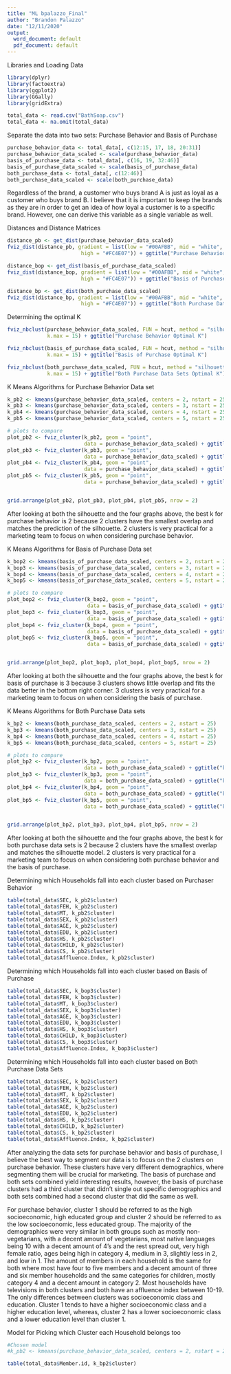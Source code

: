 ---
title: "ML bpalazzo_Final"
author: "Brandon Palazzo"
date: "12/11/2020"
output:
  word_document: default
  pdf_document: default
---

Libraries and Loading Data
```{r}
library(dplyr)
library(factoextra)
library(ggplot2)
library(GGally)
library(gridExtra)

total_data <- read.csv("BathSoap.csv")
total_data <- na.omit(total_data)

```


Separate the data into two sets: Purchase Behavior and Basis of Purchase
```{r}
purchase_behavior_data <- total_data[, c(12:15, 17, 18, 20:31)]
purchase_behavior_data_scaled <- scale(purchase_behavior_data)
basis_of_purchase_data <- total_data[, c(16, 19, 32:46)]
basis_of_purchase_data_scaled <- scale(basis_of_purchase_data)
both_purchase_data <- total_data[, c(12:46)]
both_purchase_data_scaled <- scale(both_purchase_data)
```
Regardless of the brand, a customer who buys brand A is just as loyal as a customer who buys brand B. I believe that it is important to keep the brands as they are in order to get an idea of how loyal a customer is to a specific brand. However, one can derive this variable as a single variable as well.



Distances and Distance Matrices
```{r}
distance_pb <- get_dist(purchase_behavior_data_scaled)
fviz_dist(distance_pb, gradient = list(low = "#00AFBB", mid = "white", 
                        high = "#FC4E07")) + ggtitle("Purchase Behavior")

distance_bop <- get_dist(basis_of_purchase_data_scaled)
fviz_dist(distance_bop, gradient = list(low = "#00AFBB", mid = "white", 
                        high = "#FC4E07")) + ggtitle("Basis of Purchase")

distance_bp <- get_dist(both_purchase_data_scaled)
fviz_dist(distance_bp, gradient = list(low = "#00AFBB", mid = "white", 
                        high = "#FC4E07")) + ggtitle("Both Purchase Data Sets")


```



Determining the optimal K

```{r}

fviz_nbclust(purchase_behavior_data_scaled, FUN = hcut, method = "silhouette", 
             k.max = 15) + ggtitle("Purchase Behavior Optimal K")

fviz_nbclust(basis_of_purchase_data_scaled, FUN = hcut, method = "silhouette", 
             k.max = 15) + ggtitle("Basis of Purchase Optimal K")

fviz_nbclust(both_purchase_data_scaled, FUN = hcut, method = "silhouette",
             k.max = 15) + ggtitle("Both Purchase Data Sets Optimal K")
```


K Means Algorithms for Purchase Behavior Data set

```{r}
k_pb2 <- kmeans(purchase_behavior_data_scaled, centers = 2, nstart = 25)
k_pb3 <- kmeans(purchase_behavior_data_scaled, centers = 3, nstart = 25)
k_pb4 <- kmeans(purchase_behavior_data_scaled, centers = 4, nstart = 25)
k_pb5 <- kmeans(purchase_behavior_data_scaled, centers = 5, nstart = 25)

# plots to compare
plot_pb2 <- fviz_cluster(k_pb2, geom = "point", 
                         data = purchase_behavior_data_scaled) + ggtitle("k = 2")
plot_pb3 <- fviz_cluster(k_pb3, geom = "point", 
                         data = purchase_behavior_data_scaled) + ggtitle("k = 3")
plot_pb4 <- fviz_cluster(k_pb4, geom = "point", 
                         data = purchase_behavior_data_scaled) + ggtitle("k = 4")
plot_pb5 <- fviz_cluster(k_pb5, geom = "point", 
                         data = purchase_behavior_data_scaled) + ggtitle("k = 5")


grid.arrange(plot_pb2, plot_pb3, plot_pb4, plot_pb5, nrow = 2)


```

After looking at both the silhouette and the four graphs above, the best k for purchase behavior is 2 because 2 clusters have the smallest overlap and matches the prediction of the silhouette. 2 clusters is very practical for a marketing team to focus on when considering purchase behavior.





K Means Algorithms for Basis of Purchase Data set

```{r}
k_bop2 <- kmeans(basis_of_purchase_data_scaled, centers = 2, nstart = 25)
k_bop3 <- kmeans(basis_of_purchase_data_scaled, centers = 3, nstart = 25)
k_bop4 <- kmeans(basis_of_purchase_data_scaled, centers = 4, nstart = 25)
k_bop5 <- kmeans(basis_of_purchase_data_scaled, centers = 5, nstart = 25)

# plots to compare
plot_bop2 <- fviz_cluster(k_bop2, geom = "point", 
                          data = basis_of_purchase_data_scaled) + ggtitle("k = 2")
plot_bop3 <- fviz_cluster(k_bop3, geom = "point", 
                          data = basis_of_purchase_data_scaled) + ggtitle("k = 3")
plot_bop4 <- fviz_cluster(k_bop4, geom = "point", 
                          data = basis_of_purchase_data_scaled) + ggtitle("k = 4")
plot_bop5 <- fviz_cluster(k_bop5, geom = "point", 
                          data = basis_of_purchase_data_scaled) + ggtitle("k = 5")


grid.arrange(plot_bop2, plot_bop3, plot_bop4, plot_bop5, nrow = 2)


```

After looking at both the silhouette and the four graphs above, the best k for basis of purchase is 3 because 3 clusters shows little overlap and fits the data better in the bottom right corner. 3 clusters is very practical for a marketing team to focus on when considering the basis of purchase.



K Means Algorithms for Both Purchase Data sets

```{r}
k_bp2 <- kmeans(both_purchase_data_scaled, centers = 2, nstart = 25)
k_bp3 <- kmeans(both_purchase_data_scaled, centers = 3, nstart = 25)
k_bp4 <- kmeans(both_purchase_data_scaled, centers = 4, nstart = 25)
k_bp5 <- kmeans(both_purchase_data_scaled, centers = 5, nstart = 25)

# plots to compare
plot_bp2 <- fviz_cluster(k_bp2, geom = "point", 
                         data = both_purchase_data_scaled) + ggtitle("k = 2")
plot_bp3 <- fviz_cluster(k_bp3, geom = "point", 
                         data = both_purchase_data_scaled) + ggtitle("k = 3")
plot_bp4 <- fviz_cluster(k_bp4, geom = "point", 
                         data = both_purchase_data_scaled) + ggtitle("k = 4")
plot_bp5 <- fviz_cluster(k_bp5, geom = "point", 
                         data = both_purchase_data_scaled) + ggtitle("k = 5")


grid.arrange(plot_bp2, plot_bp3, plot_bp4, plot_bp5, nrow = 2)


```

After looking at both the silhouette and the four graphs above, the best k for both purchase data sets is 2 because 2 clusters have the smallest overlap and matches the silhouette model. 2 clusters is very practical for a marketing team to focus on when considering both purchase behavior and the basis of purchase.



Determining which Households fall into each cluster based on Purchaser Behavior

```{r}

table(total_data$SEC, k_pb2$cluster) 
table(total_data$FEH, k_pb2$cluster)
table(total_data$MT, k_pb2$cluster)
table(total_data$SEX, k_pb2$cluster)
table(total_data$AGE, k_pb2$cluster)
table(total_data$EDU, k_pb2$cluster)
table(total_data$HS, k_pb2$cluster)
table(total_data$CHILD, k_pb2$cluster)
table(total_data$CS, k_pb2$cluster)
table(total_data$Affluence.Index, k_pb2$cluster)

```

Determining which Households fall into each cluster based on Basis of Purchase

```{r}

table(total_data$SEC, k_bop3$cluster) 
table(total_data$FEH, k_bop3$cluster)
table(total_data$MT, k_bop3$cluster)
table(total_data$SEX, k_bop3$cluster)
table(total_data$AGE, k_bop3$cluster)
table(total_data$EDU, k_bop3$cluster)
table(total_data$HS, k_bop3$cluster)
table(total_data$CHILD, k_bop3$cluster)
table(total_data$CS, k_bop3$cluster)
table(total_data$Affluence.Index, k_bop3$cluster)

```

Determining which Households fall into each cluster based on Both Purchase Data Sets

```{r}

table(total_data$SEC, k_bp2$cluster) 
table(total_data$FEH, k_bp2$cluster)
table(total_data$MT, k_bp2$cluster)
table(total_data$SEX, k_bp2$cluster)
table(total_data$AGE, k_bp2$cluster)
table(total_data$EDU, k_bp2$cluster)
table(total_data$HS, k_bp2$cluster)
table(total_data$CHILD, k_bp2$cluster)
table(total_data$CS, k_bp2$cluster)
table(total_data$Affluence.Index, k_bp2$cluster)

```


  After analyzing the data sets for purchase behavior and basis of purchase, I believe the best way to segment our data is to focus on the 2 clusters on purchase behavior. These clusters have very different demographics, where segmenting them will be crucial for marketing. The basis of purchase and both sets combined yield interesting results, however, the basis of purchase clusters had a third cluster that didn't single out specific demographics and both sets combined had a second cluster that did the same as well. 
  
  For purchase behavior, cluster 1 should be referred to as the high socioeconomic, high educated group and cluster 2 should be referred to as the low socioeconomic, less educated group. The majority of the demographics were very similar in both groups such as mostly non-vegetarians, with a decent amount of vegetarians, most native languages being 10 with a decent amount of 4's and the rest spread out, very high female ratio, ages being high in category 4, medium in 3, slightly less in 2, and low in 1. The amount of members in each household is the same for both where most have four to five members and a decent amount of three and six member households and the same categories for children, mostly category 4 and a decent amount in category 2. Most households have televisions in both clusters and both have an affluence index between 10-19. The only differences between clusters was socioeconomic class and education. Cluster 1 tends to have a higher socioeconomic class and a higher education level, whereas, cluster 2 has a lower socioeconomic class and a lower education level than cluster 1.


Model for Picking which Cluster each Household belongs too
```{r}
#Chosen model
#k_pb2 <- kmeans(purchase_behavior_data_scaled, centers = 2, nstart = 25)

table(total_data$Member.id, k_bp2$cluster) 
```



















